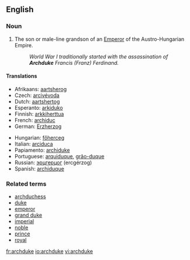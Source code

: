==English==

===Noun===
{{en-noun}}

# The son or male-line grandson of an [[Emperor]] of the Austro-Hungarian Empire.
#: ''World War I traditionally started with the assassination of '''Archduke''' Francis (Franz) Ferdinand.''

====Translations====
{{top}}
*Afrikaans: [[aartsherog]]
*Czech: [[arcivévoda]] {{m}}
*Dutch: [[aartshertog]]
*Esperanto: [[arkiduko]]
*Finnish: [[arkkiherttua]]
*French: [[archiduc]] {{m}}
*German: [[Erzherzog]]
{{mid}}
*Hungarian: [[főherceg]]
*Italian: [[arciduca]]
*Papiamento: [[archiduke]]
*Portuguese: [[arquiduque]], [[grão-duque]]
*Russian: [[эрцгерцог]] (ercgérzog) {{m}}
*Spanish: [[archiduque]]
{{bottom}}

===Related terms===
*[[archduchess]]
*[[duke]]
*[[emperor]]
*[[grand duke]]
*[[imperial]]
*[[noble]]
*[[prince]]
*[[royal]]

[[fr:archduke]]
[[io:archduke]]
[[vi:archduke]]
